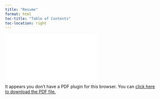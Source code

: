 ```yaml
---
title: "Resume"
format: html
toc-title: "Table of Contents"
toc-location: right
---
```


<object data="Resume2.pdf" type="application/pdf" width="100%" height="1000px">
    <embed src="Resume2.pdf" type="application/pdf">
        <!-- Fallback content for browsers that don't support embedding PDF files -->
        <p>It appears you don't have a PDF plugin for this browser. You can <a href="Resume2.pdf">click here to download the PDF file.</a></p>
    </embed>
</object>

<!-- [View or Download My Resume](Resume2.pdf) -->

```{=html}
<script>
const tooltipTriggerList = document.querySelectorAll('[data-bs-toggle="tooltip"]')
const tooltipList = [...tooltipTriggerList].map(tooltipTriggerEl => new bootstrap.Tooltip(tooltipTriggerEl))
</script>
<style>
div#quarto-sidebar-glass { display: none !important; }
ul.navbar-nav.navbar-nav-scroll { -webkit-flex-direction: row !important; }
/* #quarto-sidebar { padding: 5px; }
#quarto-sidebar > * { padding: 5px; }
div.sidebar-menu-container > * { padding: 5px 5px 5px 5px; }
#quarto-margin-sidebar { padding: 40px; } */
</style>
```